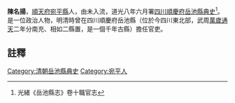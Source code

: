 {{明清人物信息框
| 姓名 =陳名揚
| 最高職務 = [[四川|四川]][[岳池縣|岳池縣]][[典史|典史]]
| 國家 = 大清
| 籍貫 = [[順天府|順天府]][[宛平縣|宛平縣]]
| 字號 =
| 出生日期 = ？年？月？日
| 逝世日期 = ？年？月？日
| 墓葬 = 
| 配偶 =  
| 親屬 = 曾祖、祖、父，母
| 出身 =未入流 
| 著作 =  
*
}}
'''陳名揚'''{{BD|？年||？年||}}，[[順天府|順天府]][[宛平縣|宛平縣]]人，由未入流，道光八年六月署[[四川|四川]][[順慶府|順慶府]][[岳池縣|岳池縣]][[典史|典史]]<ref>光緒《岳池縣志》卷十職官志</ref>。是一位政治人物，明清時曾在四川順慶府岳池縣（位於今四川東北部，武周[[萬歲通天|萬歲通天]]二年分南充、相如二縣置，是一個千年古縣）擔任官吏。
==註釋==
{{reflist}}
{{清朝人物小作品}}
[[Category:清朝岳池縣典史|Category:清朝岳池縣典史]]
[[Category:宛平人|Category:宛平人]]